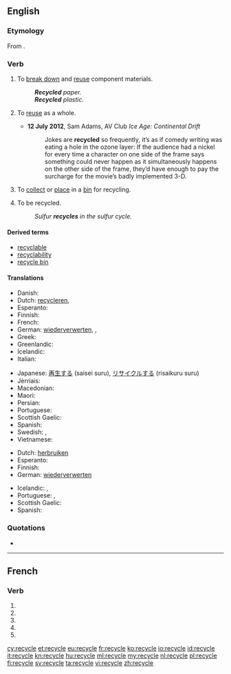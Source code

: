 {{also|recyclé}}
==English==

===Etymology===
From {{prefix|re|cycle}}.

===Verb===
{{wikipedia|Recycling}}
{{en-verb|recycl|es}}

# {{context|transitive|lang=en}} To [[break down]] and [[reuse]] component materials.
#: '''''Recycled''' paper.''
#: '''''Recycled''' plastic.''
# {{context|transitive|lang=en}} To [[reuse]] as a whole.
#* '''12 July 2012''', Sam Adams, AV Club ''Ice Age: Continental Drift''
#*:Jokes are '''recycled''' so frequently, it’s as if comedy writing was eating a hole in the ozone layer: If the audience had a nickel for every time a character on one side of the frame says something could never happen as it simultaneously happens on the other side of the frame, they’d have enough to pay the surcharge for the movie’s badly implemented 3-D.
# {{context|transitive|lang=en}} To [[collect]] or [[place]] in a [[bin]] for recycling.
# {{context|intransitive|ergative|lang=en}} To be recycled.
#: ''Sulfur '''recycles''' in the sulfur cycle.''

====Derived terms====
* [[recyclable]]
* [[recyclability]]
* [[recycle bin]]

====Translations====
{{trans-top|to break down and reuse component materials}}
* Danish: {{t-|da|genanvende}}
* Dutch: [[recycleren]], {{t|nl|hergebruiken}}
* Esperanto: {{t-|eo|recikligi}}
* Finnish: {{t+|fi|kierrättää}}
* French: {{t+|fr|recycler}}
* German: [[wiederverwerten]], {{t+|de|recyceln}}, {{t+|de|recyclen}}
* Greek: {{t+|el|ανακυκλώνω}}
* Greenlandic: {{t-|kl|atoqqippaa}}
* Icelandic: {{t-|is|endurvinna}}
* Italian: {{t+|it|riciclare}}
{{trans-mid}}
* Japanese: [[再生する]] (saisei suru), [[リサイクルする]] (risaikuru suru)
* Jèrriais: {{tø|roa-jer|r'cyclier}}
* Macedonian: {{t-|mk|рециклира|tr=reciklíra}}
* Maori: {{t-|mi|hangarua}}
* Persian: {{t-|fa|بازیافت کردن|tr=bâzyâft kardan|sc=fa-Arab}}
* Portuguese: {{t-|pt|reciclar}}
* Scottish Gaelic: {{t-|gd|ath-chuairtich}}
* Spanish: {{t-|es|reciclar}}
* Swedish: {{t+|sv|återvinna}}, {{t+|sv|återanvända}}
* Vietnamese: {{t-|vi|tái chế}}
{{trans-bottom}}

{{trans-top|to reuse as a whole}}
* Dutch: [[herbruiken]]
* Esperanto: {{t-|eo|reuzi}}
* Finnish: {{t+|fi|kierrättää}}
* German: [[wiederverwerten]]
{{trans-mid}}
* Icelandic: {{t-|is|endurnota}}, {{t-|is|endurnýta}}
* Portuguese: {{t-|pt|reciclar}}, {{t-|pt|reusar}}
* Scottish Gaelic: {{t-|gd|ath-chuairtich}}
* Spanish: {{t+|es|reusar}}
{{trans-bottom}}

===Quotations===
* {{seeCites}}

----

==French==

===Verb===
{{fr-verb-form}}

# {{conjugation of|recycler||1|s|pres|ind|lang=fr}}
# {{conjugation of|recycler||3|s|pres|ind|lang=fr}}
# {{conjugation of|recycler||1|s|pres|sub|lang=fr}}
# {{conjugation of|recycler||1|s|pres|sub|lang=fr}}
# {{conjugation of|recycler||2|s|imp|lang=fr}}

[[cy:recycle]]
[[et:recycle]]
[[eu:recycle]]
[[fr:recycle]]
[[ko:recycle]]
[[io:recycle]]
[[id:recycle]]
[[it:recycle]]
[[kn:recycle]]
[[hu:recycle]]
[[ml:recycle]]
[[my:recycle]]
[[nl:recycle]]
[[pl:recycle]]
[[fi:recycle]]
[[sv:recycle]]
[[ta:recycle]]
[[vi:recycle]]
[[zh:recycle]]